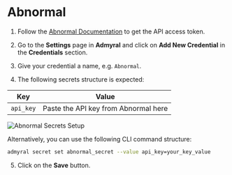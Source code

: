 # Abnormal

1. Follow the [Abnormal Documentation](https://abnormalsecurity.my.site.com/knowledgebase/s/article/Abnormal-REST-API-Integration#Integration-Steps) to get the API access token.

2. Go to the **Settings** page in **Admyral** and click on **Add New Credential** in the **Credentials** section.

3. Give your credential a name, e.g. `Abnormal`.

4. The following secrets structure is expected:

| Key       | Value                                |
| --------- | ------------------------------------ |
| `api_key` | Paste the API key from Abnormal here |

![Abnormal Secrets Setup](/abnormal_secrets.png)

Alternatively, you can use the following CLI command structure:

```bash
admyral secret set abnormal_secret --value api_key=your_key_value
```

5. Click on the **Save** button.
